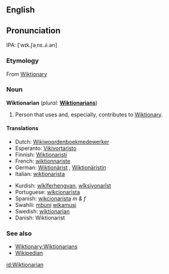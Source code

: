 ==English==
==Pronunciation==
IPA: [ˈwɪk.ʃəˌnɛ.ɹi.ən]
===Etymology===
From [[Wiktionary]]

===Noun===
'''Wiktionarian'''  (''plural:'' '''[[Wiktionarians]]''')

# {{context|Wiktionary jargon}} Person that uses and, especially, contributes to [[Wiktionary]].

====Translations====
{{top}}
* Dutch: [[Wikiwoordenboekmedewerker]]
* Esperanto: [[Vikivortaristo]]
* Finnish: [[Wiktionaristi]]
* French: [[wiktionnariste]]
* German: [[Wiktionärist]] {{m}}, [[Wiktionäristin]] {{f}}
* Italian: [[wiktionarista]]
{{mid}}
* Kurdish: [[wîkîferhengvan]], [[wîksiyonarîst]]
* Portuguese: [[wikcionarista]]
* Spanish: [[wikcionarista]] ''m & f''
* Swahili: [[mbuni]] [[wikamusi]]
* Swedish: [[#Swedish|wiktionarian]]
* Danish: Wiktionarist
{{bottom}}

===See also===
* [[Wiktionary:Wiktionarians]]
* [[Wikipedian]]


[[id:Wiktionarian]]
